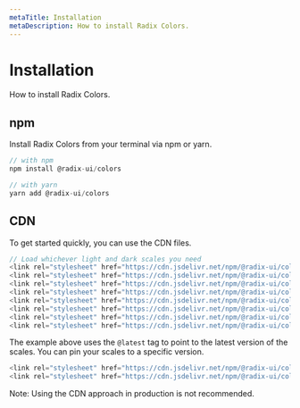 ```yaml
---
metaTitle: Installation
metaDescription: How to install Radix Colors.
---
```


# Installation

<Description>How to install Radix Colors.</Description>

## npm

Install Radix Colors from your terminal via npm or yarn.

```jsx
// with npm
npm install @radix-ui/colors

// with yarn
yarn add @radix-ui/colors
```

## CDN

To get started quickly, you can use the CDN files.

```js
// Load whichever light and dark scales you need
<link rel="stylesheet" href="https://cdn.jsdelivr.net/npm/@radix-ui/colors@latest/gray.css" />
<link rel="stylesheet" href="https://cdn.jsdelivr.net/npm/@radix-ui/colors@latest/blue.css" />
<link rel="stylesheet" href="https://cdn.jsdelivr.net/npm/@radix-ui/colors@latest/green.css" />
<link rel="stylesheet" href="https://cdn.jsdelivr.net/npm/@radix-ui/colors@latest/red.css" />
<link rel="stylesheet" href="https://cdn.jsdelivr.net/npm/@radix-ui/colors@latest/grayDark.css" />
<link rel="stylesheet" href="https://cdn.jsdelivr.net/npm/@radix-ui/colors@latest/blueDark.css" />
<link rel="stylesheet" href="https://cdn.jsdelivr.net/npm/@radix-ui/colors@latest/greenDark.css" />
<link rel="stylesheet" href="https://cdn.jsdelivr.net/npm/@radix-ui/colors@latest/redDark.css" />
```

The example above uses the `@latest` tag to point to the latest version of the scales. You can pin your scales to a specific version.

```js
<link rel="stylesheet" href="https://cdn.jsdelivr.net/npm/@radix-ui/colors@0.1.5/blue.css" />
<link rel="stylesheet" href="https://cdn.jsdelivr.net/npm/@radix-ui/colors@0.1.5/blueDark.css" />
```

<Note>
  Note: Using the CDN approach in production is not recommended.
</Note>
